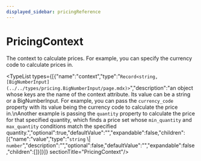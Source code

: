 ```yaml
---
displayed_sidebar: pricingReference
---
```



# PricingContext

The context to calculate prices. For example, you can specify the currency code to calculate prices in.

<TypeList types={[{"name":"context","type":"`Record<string, [BigNumberInput](../../types/pricing.BigNumberInput/page.mdx)>`","description":"an object whose keys are the name of the context attribute. Its value can be a string or a BigNumberInput. For example, you can pass the `currency_code` property with its value being the currency code to calculate the price in.\nAnother example is passing the `quantity` property to calculate the price for that specified quantity, which finds a price set whose `min_quantity` and `max_quantity` conditions match the specified quantity.","optional":true,"defaultValue":"","expandable":false,"children":[{"name":"value","type":"`string` \\| `number`","description":"","optional":false,"defaultValue":"","expandable":false,"children":[]}]}]}  sectionTitle="PricingContext"/>
